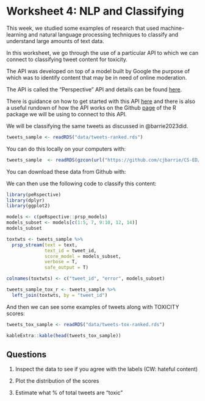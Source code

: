 # Worksheet 4: NLP and Classifying {.unnumbered}

This week, we studied some examples of research that used machine-learning and natural language processing techniques to classify and understand large amounts of text data.

In this worksheet, we go through the use of a particular API to which we can connect to classifying tweet content for toxicity.

The API was developed on top of a model built by Google the purpose of which was to identify content that may be in need of online moderation.

The API is called the "Perspective" API and details can be found [here](https://perspectiveapi.com/).

There is guidance on how to get started with this API [here](https://developers.perspectiveapi.com/s/docs-get-started?language=en_US) and there is also a useful rundown of how the API works on the Github [page](https://github.com/favstats/peRspective) of the R package we will be using to connect to this API.

We will be classifying the same tweets as discussed in @barrie2023did.

```r
tweets_sample <- readRDS("data/tweets-ranked.rds")
```

You can do this locally on your computers with:

```r
tweets_sample  <- readRDS(gzcon(url("https://github.com/cjbarrie/CS-ED/blob/main/data/tweets-ranked.rds?raw=true")))

```

You can download these data from Github with:

We can then use the following code to classify this content:

```r
library(peRspective)
library(dplyr)
library(ggplot2)

models <- c(peRspective::prsp_models)
models_subset <- models[c(1:5, 7, 9:10, 12, 14)]
models_subset

toxtwts <- tweets_sample %>%
  prsp_stream(text = text,
              text_id = tweet_id, 
              score_model = models_subset,
              verbose = T,
              safe_output = T)

colnames(toxtwts) <- c("tweet_id", "error", models_subset)

tweets_sample_tox_r <- tweets_sample %>%
  left_join(toxtwts, by = "tweet_id")

```

And then we can see some examples of tweets along with TOXICITY scores:

```r
tweets_tox_sample <- readRDS("data/tweets-tox-ranked.rds")

kableExtra::kable(head(tweets_tox_sample))
```

## Questions

1.  Inspect the data to see if you agree with the labels (CW: hateful content)

2.  Plot the distribution of the scores

3.  Estimate what % of total tweets are "toxic"
